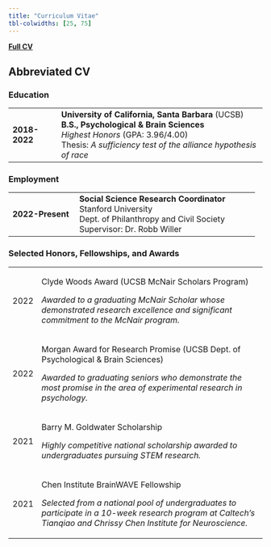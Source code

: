```yaml
---
title: "Curriculum Vitae"
tbl-colwidths: [25, 75]
---
```


::: large-text
[**Full CV**](https://www.dropbox.com/s/ba1m79dtsnom4no/Ghezae_CV.pdf?dl=0)
:::

## Abbreviated CV

### Education

+---------------+-----------------------------------------------------------------+
| **2018-2022** | **University of California, Santa Barbara** (UCSB)**\           |
|               | B.S., Psychological & Brain Sciences**\                         |
|               | *Highest Honors* (GPA: 3.96/4.00)\                              |
|               | Thesis: *A sufficiency test of the alliance hypothesis of race* |
+---------------+-----------------------------------------------------------------+

### Employment

+------------------+--------------------------------------------------+
| **2022-Present** | **Social Science Research Coordinator\           |
|                  | **Stanford University\                           |
|                  | Dept. of Philanthropy and Civil Society\         |
|                  | Supervisor: Dr. Robb Willer                      |
+------------------+--------------------------------------------------+

### Selected Honors, Fellowships, and Awards

+----------+-------------------------------------------------------------------------------------------------------------------------------------------------------------------+
| 2022     | Clyde Woods Award (UCSB McNair Scholars Program)                                                                                                                  |
|          |                                                                                                                                                                   |
|          | *Awarded to a graduating McNair Scholar whose demonstrated research excellence and significant commitment to the McNair program.*                                 |
+----------+-------------------------------------------------------------------------------------------------------------------------------------------------------------------+
| 2022     | Morgan Award for Research Promise (UCSB Dept. of Psychological & Brain Sciences)                                                                                  |
|          |                                                                                                                                                                   |
|          | *Awarded to graduating seniors who demonstrate the most promise in the area of experimental research in psychology.*                                              |
+----------+-------------------------------------------------------------------------------------------------------------------------------------------------------------------+
| 2021     | Barry M. Goldwater Scholarship                                                                                                                                    |
|          |                                                                                                                                                                   |
|          | *Highly competitive national scholarship awarded to undergraduates pursuing STEM research.*                                                                       |
+----------+-------------------------------------------------------------------------------------------------------------------------------------------------------------------+
| 2021     | Chen Institute BrainWAVE Fellowship                                                                                                                               |
|          |                                                                                                                                                                   |
|          | *Selected from a national pool of undergraduates to participate in a 10-week research program at Caltech's Tianqiao and Chrissy Chen Institute for Neuroscience.* |
+----------+-------------------------------------------------------------------------------------------------------------------------------------------------------------------+
